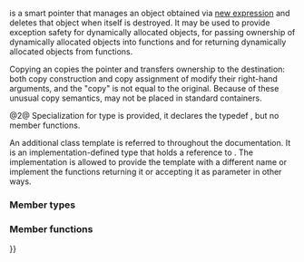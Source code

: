 {{cpp/title|auto_ptr}}
{{cpp/memory/auto_ptr/navbar}}
{{dcl begin}}
{{dcl header|memory}}
{{dcl|until=c++17|deprecated=c++11|num=1|1=
template&lt; class T &gt; class auto_ptr;
}}
{{dcl|until=c++17|deprecated=c++11|num=2|1=
template&lt;&gt; class auto_ptr&lt;void&gt;;
}}
{{dcl end}}

{{tt|auto_ptr}} is a smart pointer that manages an object obtained via [[cpp/language/new|new expression]] and deletes that object when {{tt|auto_ptr}} itself is destroyed. It may be used to provide exception safety for dynamically allocated objects, for passing ownership of dynamically allocated objects into functions and for returning dynamically allocated objects from functions.

Copying an {{tt|auto_ptr}} copies the pointer and transfers ownership to the destination: both copy construction and copy assignment of {{tt|auto_ptr}} modify their right-hand arguments, and the "copy" is not equal to the original. Because of these unusual copy semantics, {{tt|auto_ptr}} may not be placed in standard containers. {{rev inl|since=c++11|{{lc|std::unique_ptr}} is preferred for this and other uses.}}

@2@ Specialization for type {{c/core|void}} is provided, it declares the typedef {{tt|element_type}}, but no member functions.

An additional class template {{tt|auto_ptr_ref}} is referred to throughout the documentation. It is an implementation-defined type that holds a reference to {{tt|auto_ptr}}. The implementation is allowed to provide the template with a different name or implement the functions returning it or accepting it as parameter in other ways.

===Member types===
{{dsc begin}}
{{dsc hitem|Member type|Definition}}
{{dsc|{{c|element_type}}|{{c|T}}}}
{{dsc end}}

===Member functions===
{{dsc begin}}
{{dsc inc|cpp/memory/auto_ptr/dsc auto_ptr}}
{{dsc inc|cpp/memory/auto_ptr/dsc ~auto_ptr}}
{{dsc inc|cpp/memory/auto_ptr/dsc operator{{=}}}}
{{dsc inc|cpp/memory/auto_ptr/dsc operator_auto_ptr}}

{{dsc h2|Observers}}
{{dsc inc|cpp/memory/auto_ptr/dsc get}}
{{dsc inc|cpp/memory/auto_ptr/dsc operator*}}

{{dsc h2|Modifiers}}
{{dsc inc|cpp/memory/auto_ptr/dsc reset}}
{{dsc inc|cpp/memory/auto_ptr/dsc release}}
{{dsc end}}

{{langlinks|de|es|fr|it|ja|pt|ru|zh}}